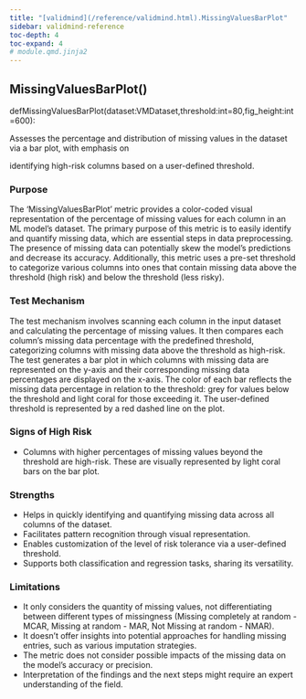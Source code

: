 ```yaml
---
title: "[validmind](/reference/validmind.html).MissingValuesBarPlot"
sidebar: validmind-reference
toc-depth: 4
toc-expand: 4
# module.qmd.jinja2
---
```


<!-- function.qmd.jinja2 -->

## MissingValuesBarPlot[()]{.muted}

<!-- signatures.jinja2 -->

::: {.signature}

<span class="kw">def</span><span class="name">MissingValuesBarPlot</span>(<span class="params"><span class="n">dataset</span><span class="p">:</span><!-- types.jinja2 - format_type --><span class="n">VMDataset</span><span class="muted">,</span></span><span class="params"><span class="n">threshold</span><span class="p">:</span><!-- types.jinja2 - format_type --><span class="n">int</span><span class="o">=</span><span class="kc">80</span><span class="muted">,</span></span><span class="params"><span class="n">fig_height</span><span class="p">:</span><!-- types.jinja2 - format_type --><span class="n">int</span><span class="o">=</span><span class="kc">600</span></span>):

:::

<!-- docstring.jinja2 -->

Assesses the percentage and distribution of missing values in the dataset via a bar plot, with emphasis on

identifying high-risk columns based on a user-defined threshold.

### Purpose

The 'MissingValuesBarPlot' metric provides a color-coded visual representation of the percentage of missing values for each column in an ML model's dataset. The primary purpose of this metric is to easily identify and quantify missing data, which are essential steps in data preprocessing. The presence of missing data can potentially skew the model's predictions and decrease its accuracy. Additionally, this metric uses a pre-set threshold to categorize various columns into ones that contain missing data above the threshold (high risk) and below the threshold (less risky).

### Test Mechanism

The test mechanism involves scanning each column in the input dataset and calculating the percentage of missing values. It then compares each column's missing data percentage with the predefined threshold, categorizing columns with missing data above the threshold as high-risk. The test generates a bar plot in which columns with missing data are represented on the y-axis and their corresponding missing data percentages are displayed on the x-axis. The color of each bar reflects the missing data percentage in relation to the threshold: grey for values below the threshold and light coral for those exceeding it. The user-defined threshold is represented by a red dashed line on the plot.

### Signs of High Risk

- Columns with higher percentages of missing values beyond the threshold are high-risk. These are visually represented by light coral bars on the bar plot.

### Strengths

- Helps in quickly identifying and quantifying missing data across all columns of the dataset.
- Facilitates pattern recognition through visual representation.
- Enables customization of the level of risk tolerance via a user-defined threshold.
- Supports both classification and regression tasks, sharing its versatility.

### Limitations

- It only considers the quantity of missing values, not differentiating between different types of missingness (Missing completely at random - MCAR, Missing at random - MAR, Not Missing at random - NMAR).
- It doesn't offer insights into potential approaches for handling missing entries, such as various imputation strategies.
- The metric does not consider possible impacts of the missing data on the model's accuracy or precision.
- Interpretation of the findings and the next steps might require an expert understanding of the field.
